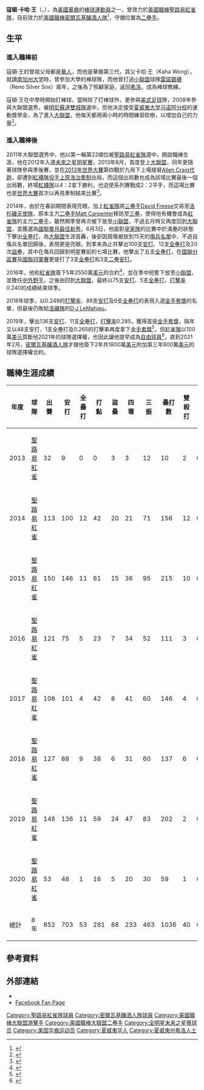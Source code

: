 {{Infobox baseball biography
| name        = 寇頓·王<br />Kolten Wong
| image       = Koltenwong2013cardinals.jpg
| image_size  = 250
| caption     = 2013年的寇頓·王
| team        = 密爾瓦基釀酒人
| number      = 16
| position    = [[二壘手|二壘手]]
| birth_date  = {{birth date and age|mf=yes|1990|10|10}}
| birth_place = {{USA}}[[夏威夷州|夏威夷州]][[希洛_(夏威夷州)|希洛]]
| bats        = 左
| throws      = 右
| debutleague = 美國職棒大聯盟
| debutdate   = 8月16日
| debutyear   = 2013年
| debutteam   = 聖路易紅雀
| statyear    = 2021年球季
| statleague  = 美國職棒大聯盟
| stat1label  = [[打擊率|打擊率]]
| stat1value  = .263
| stat2label  = [[全壘打|全壘打]]
| stat2value  = 67
| stat3label  = [[打點|打點]]
| stat3value  = 331
| stat4label  = [[盜壘|盜壘]]
| stat4value  = 100
| teams =
* [[聖路易紅雀|聖路易紅雀]] ({{mlby|2013}}–{{mlby|2020}})
* [[密爾瓦基釀酒人|密爾瓦基釀酒人]]({{mlby|2021}}–)
|highlights=
* 2×[[美國職棒大聯盟金手套獎|金手套獎]] (2019、2020)
* 2×防守聖經獎 (2018–2020)
* 威爾森年度防守獎 (2019)
}}

'''寇頓·卡哈·王'''（{{lang-en|Kolten Kaha Wong}}，{{bd|1990年|10月10日|||}}），為[[美國華裔|美國華裔]]的[[棒球|棒球]][[運動員|運動員]]之一，曾效力於[[美國職棒|美國職棒]][[聖路易紅雀隊|聖路易紅雀隊]]，目前效力於[[美國職棒|美國職棒]][[密爾瓦基釀酒人隊|密爾瓦基釀酒人隊]]<ref>{{cite news|title=MLB／釀酒人挖角同區紅雀 2年約簽下金手套王寇頓|url=https://udn.com/news/story/6999/5230480|newspaper=[[聯合新聞網|聯合新聞網]]|date=2021-02-04|accessdate=2021-06-09|archive-date=2021-06-09|archive-url=https://web.archive.org/web/20210609042253/https://udn.com/news/story/6999/5230480|dead-url=no}}</ref>，守備位置為[[二壘手|二壘手]]。

==生平==
===進入職棒前===
寇頓·王的曾祖父母都是[[華人|華人]]，而他是華裔第三代，其父卡哈·王（Kaha Wong），就讀[[南加州大学|南加州大学]]時，曾參加大學的棒球隊，而他曾打過[[小聯盟|小聯盟]]球隊[[雷諾銀襪|雷諾銀襪]]（Reno Silver Sox）兩年，之後為了照顧家庭，返回[[希洛_(夏威夷州)|希洛]]，成為棒球教練。

寇頓·王在中學時開始打棒球，當時除了打棒球外，更參與[[美式足球|美式足球]]隊，2008年參與大聯盟選秀，被[[明尼蘇達雙城隊|明尼蘇達雙城隊]]選中，但他決定接受[[夏威夷大学马诺阿分校|夏威夷大学马诺阿分校]]的運動獎學金，為了進入[[大聯盟|大聯盟]]，他每天都用兩小時的時間練習砍樹，以增加自己的力量<ref>{{cite news|title=伐木練力量 王寇頓大聯盟發光|url=https://www.chinatimes.com/realtimenews/20141013003585-260403?chdtv|newspaper=[[中時新聞網|中時新聞網]]|date=2014-10-13|accessdate=2021-06-09|archive-date=2021-06-09|archive-url=https://web.archive.org/web/20210609042253/https://www.chinatimes.com/realtimenews/20141013003585-260403?chdtv|dead-url=no}}</ref>。

===進入職棒後===
2011年大聯盟選秀中，他以第一輪第22順位被[[聖路易紅雀隊|聖路易紅雀隊]]選中，開啟職棒生涯，他在2012年入選[[美國大聯盟未來之星明星賽#2012年|未來之星明星賽]]，2013年8月，首度登上[[大聯盟|大聯盟]]，同年更隨著球隊參與季後賽，並在[[2013年世界大賽|2013年世界大賽]]第四戰於九局下上場接替[[Allen_Craig|Allen Craig]][[代跑|代跑]]，卻遭到[[紅襪隊|紅襪隊]][[投手|投手]][[上原浩治|上原浩治]][[牽制|牽制]]出局，而這個出局數也成為該場比賽最後一個出局數，終場[[紅襪隊|紅襪隊]]以4：2拿下勝利，也迫使系列賽戰成2：2平手，而這場比賽也是[[世界大賽|世界大賽]]首次以再見牽制結束比賽<ref>{{cite news|title=世界大賽／生涯首次再見牽制 上原浩治超興奮|url=https://sports.ettoday.net/news/287627|newspaper=[[ETtoday新聞雲|ETtoday新聞雲]]|date=2013-10-28|accessdate=2021-06-09|archive-date=2021-06-09|archive-url=https://web.archive.org/web/20210609042259/https://sports.ettoday.net/news/287627|dead-url=no}}</ref>。

2014年，由於在春訓期間表現亮眼，加上[[紅雀隊|紅雀隊]]將[[三壘手|三壘手]][[David_Freese|David Freese]]交易至[[洛杉磯天使隊|洛杉磯天使隊]]，原本主力[[二壘手|二壘手]][[麥特·卡本特|Matt Carpenter]]移防至[[三壘|三壘]]，使得他有機會成為[[紅雀隊|紅雀隊]]的主力[[二壘手|二壘手]]，雖然開季曾再次被下放至[[小聯盟|小聯盟]]，不過五月時又再度回到[[大聯盟|大聯盟]]，並獲選為[[國家聯盟|國聯]][[美國職棒大聯盟單月表現最佳新人|單月最佳新秀]]，6月3日，他面對[[皇家隊|皇家隊]]的比賽中於滿壘的狀態下擊出[[全壘打|全壘打]]，為[[大聯盟|大聯盟]]生涯首轟，後卻因肩傷被放到15天的[[傷兵名單|傷兵名單]]中，不過自傷兵名單回歸後，表現更是亮眼，到季末為止共擊出100支[[安打|安打]]、12支[[全壘打|全壘打]]及20次[[盜壘|盜壘]]，其中在傷兵回歸到明星賽前的七場比賽，他擊出了五支[[全壘打|全壘打]]，在[[2014年國家聯盟分區賽|國聯分區賽]]及[[2014年國家聯盟冠軍賽|國聯冠軍賽]]更是打了3支[[全壘打|全壘打]]和3支[[二壘安打|二壘安打]]。

2016年，他和[[紅雀隊|紅雀隊]]簽下5年2550萬[[美元|美元]]的合約<ref>{{cite news|title=MLB／紅雀留住新生代內野手　和王寇頓續約避免薪資仲裁|url=https://www.setn.com/News.aspx?NewsID=127692|newspaper=[[三立新聞|三立新聞]]|date=2016-03-03|accessdate=2021-06-09|archive-date=2016-03-04|archive-url=https://web.archive.org/web/20160304095728/http://www.setn.com/News.aspx?NewsID=127692|dead-url=no}}</ref>，並在季中短暫下放至[[小聯盟|小聯盟]]，並擔任[[中外野手|中外野手]]，之後由回到[[大聯盟|大聯盟]]，最終以75支[[安打|安打]]、5支[[全壘打|全壘打]]，[[打擊率|打擊率]]0.240的成績結束球季。

2018年球季，以0.249的[[打擊率|打擊率]]、88支[[安打|安打]]及9支[[全壘打|全壘打]]的表現入選[[金手套獎|金手套獎]]的名單，但最後仍敗給[[洛磯隊|洛磯隊]]的[[D·J·勒馬修|D·J LeMahieu]]。

2019年，擊出136支[[安打|安打]]、11支[[全壘打|全壘打]]，[[打擊率|打擊率]]0.285，獲得首座[[金手套獎|金手套獎]]，隔年又以48支安打、1支全壘打及0.265的打擊率再度拿下[[金手套獎|金手套獎]]<ref>{{cite news|title=MLB》下家還沒找到 王寇頓先收下金手套獎|url=https://sports.ltn.com.tw/news/breakingnews/3341376|newspaper=[[自由時報|自由時報]]|date=2020-11-04|accessdate=2021-06-09|archive-date=2021-06-09|archive-url=https://web.archive.org/web/20210609042247/https://sports.ltn.com.tw/news/breakingnews/3341376|dead-url=no}}</ref>，但[[紅雀隊|紅雀隊]]以100萬[[美元|美元]]買斷他2021年的球隊選擇權，也因此讓他提早成為[[自由球員|自由球員]]<ref>{{cite news|title=MMLB｜紅雀買斷合約　至少6隊想搶金手套二壘華裔王寇頓|url=https://tw.appledaily.com/sports/20201105/2ZH5X3HH7NDRDA43TVSGES7CVE/|newspaper=[[蘋果日報|蘋果日報]]|date=2020-11-05|accessdate=2021-06-09|archive-date=2021-06-09|archive-url=https://web.archive.org/web/20210609043401/https://tw.appledaily.com/sports/20201105/2ZH5X3HH7NDRDA43TVSGES7CVE/|dead-url=no}}</ref>，直到2021年2月，[[密爾瓦基釀酒人隊|密爾瓦基釀酒人隊]]才跟他簽下2年共1800萬[[美元|美元]]附加第三年800萬[[美元|美元]]的球隊選擇權合約。

==職棒生涯成績==
{| border="1" width="800PX"
|- align=middle
!年度!!球隊!!出賽!!安打!!全壘打!!打點!!盜壘!!四壞!!三振!!壘打數!!雙殺打!!打擊率
|- align=middle
|2013||[[聖路易紅雀|聖路易紅雀]]||32||9||0||0||3||3||12||10||2||0.153
|- align=middle
|2014||[[聖路易紅雀|聖路易紅雀]]||113||100||12||42||20||21||71||156||12||0.249
|- align=middle
|2015||[[聖路易紅雀|聖路易紅雀]]||150||146||11||61||15||36||95||215||10||0.262
|- align=middle
|2016||[[聖路易紅雀|聖路易紅雀]]||121||75||5||23||7||34||52||111||3||0.240
|- align=middle
|2017||[[聖路易紅雀|聖路易紅雀]]||108||101||4||42||8||41||60||146||4||0.285
|- align=middle
|2018||[[聖路易紅雀|聖路易紅雀]]||127||88||9||38||6||31||60||137||6||0.249
|- align=middle
|2019||[[聖路易紅雀|聖路易紅雀]]||148||136||11||59||24||47||83||202||2||0.285
|- align=middle
|2020||[[聖路易紅雀|聖路易紅雀]]||53||48||1||16||5||20||30||59||1||0.265
|- align=middle style="color:#FFFFFF; background-color:#12284B"
!總計!!8年!!852||703||53||281||88||233||463||1036||40||0.261
|}

==參考資料==
{{reflist}}

==外部連結==
{{commonscat|Kolten Wong}}
{{baseballstats|mlb=543939|espn=32061|br=w/wongko01|fangraphs=12532|brm=wong--001kol|retro=K/Pwongk001}}
*{{twitter}}
*[https://www.facebook.com/KoltenWong Facebook Fan Page]

{{密爾瓦基釀酒人隊當前登錄名單}}

{{DEFAULTSORT:Wong, Kolten}}
[[Category:聖路易紅雀隊球員|Category:聖路易紅雀隊球員]]
[[Category:密爾瓦基釀酒人隊球員|Category:密爾瓦基釀酒人隊球員]]
[[Category:美國職棒大聯盟游擊手|Category:美國職棒大聯盟游擊手]]
[[Category:美國職棒大聯盟二壘手|Category:美國職棒大聯盟二壘手]]
[[Category:全明星未来之星赛球员|Category:全明星未来之星赛球员]]
[[Category:美国华裔运动员|Category:美国华裔运动员]]
[[Category:夏威夷华人|Category:夏威夷华人]]
[[Category:夏威夷州希洛人士|Category:夏威夷州希洛人士]]